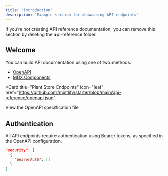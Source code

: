 ```yaml
---
title: 'Introduction'
description: 'Example section for showcasing API endpoints'
---
```


<Note>
  If you’re not creating API reference documentation, you can remove this section by deleting the api-reference folder.
</Note>

## Welcome

You can build API documentation using one of two methods:

- [OpenAPI](https://mintlify.com/docs/api-playground/openapi/setup)
- [MDX Components](https://mintlify.com/docs/api-playground/mdx/configuration)


<Card
  title="Plant Store Endpoints"
  icon="leaf"
  href="https://github.com/mintlify/starter/blob/main/api-reference/openapi.json"
>
  View the OpenAPI specification file
</Card>

## Authentication

All API endpoints require authentication using Bearer tokens, as specified in the OpenAPI configuration.

```json
"security": [
  {
    "bearerAuth": []
  }
]
```
